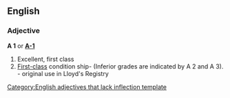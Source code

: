 {{see|a1}}
==English==

===Adjective===
'''A 1''' or '''[[A-1]]'''
#Excellent, first class
#[[First-class]] condition ship- (Inferior grades are indicated by A 2 and A 3). - original use in Lloyd's Registry

{{wikipediapar|A1}}

[[Category:English adjectives that lack inflection template]]